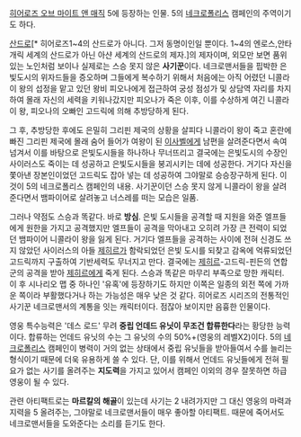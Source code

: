 [[히어로즈 오브 마이트 앤 매직]] 5에 등장하는 인물. 5의 [[네크로폴리스]] 캠페인의 주역이기도 하다.

[[산드로]][* 히어로즈1~4의 산드로가 아니다. 그저 동명이인일 뿐이다. 1~4의 엔로스,안타개릭 세계의 산드로가 아닌 아샨 세계의 산드로의 제자.]의 제자이며, 외모만 보면 품위 있는 노인처럼 보이나 실제로는 스승 못지 않은 '''사기꾼'''이다. 네크로맨서들을 핍박한 은빛도시의 위자드들을 증오하며 그들에게 복수하기 위해서 처음에는 아직 어렸던 니콜라이 왕의 섭정을 맡고 있던 왕비 피오나에게 접근하여 궁성 점성가 및 상담역 자리를 차지하여 몰래 자신의 세력을 키워나갔지만 피오나가 죽은 이후, 이를 수상하게 여긴 니콜라이 왕, 피오나의 오빠인 고드릭에 의해 추방당하게 된다.

그 후, 추방당한 후에도 은밀히 그리핀 제국의 상황을 살피다 니콜라이 왕이 죽고 혼란에 빠진 그리핀 제국에 몰래 숨어 들어가 여왕이 된 [[이사벨]]에게 남편을 살려준다면서 속여넘겨서 이를 바탕으로 은빛도시들을 하나하나 무너뜨리고 결국에는 은빛도시의 수장인 사이러스도 죽이는 데 성공하고 은빛도시들을 붕괴시키는 데에 성공한다. 거기다 자신을 쫓아낸 장본인이었던 고드릭도 잡아 넣는 데 성공하여 그야말로 승승장구하게 된다. 이것이 5의 네크로폴리스 캠페인의 내용. 사기꾼이던 스승 못지 않게 니콜라이 왕을 살려준다면서 뱀파이어로 살려놓고 너스레를 떠는 모습은 일품.

그러나 약점도 스승과 똑같다. 바로 '''방심'''. 은빛 도시들을 공격할 때 지원을 와준 엘프들에게 원한을 가지고 공격했지만 엘프들이 공격을 막아내고 오히려 가장 큰 전력이 되었던 뱀파이어 니콜라이 왕을 잃게 된다. 거기다 엘프들을 공격하는 사이에 전혀 신경도 쓰지 않았던 사이러스의 아들 [[제히르]]가 함락되었던 은빛 도시를 되찾고 감옥에 억류되었던 고드릭까지 구출하여 기반세력도 무너지고 만다. 결국에는 [[제히르]]-고드릭-핀든의 연합군의 공격을 받아 [[제히르]]에게 죽게 된다. 스승과 똑같은 마무리 부족으로 망한 캐릭터. 이 후 시나리오 맵 중 하나인 '유혹'에 등장하기도 하지만 이쪽은 일종의 외전 쪽에 가까운 쪽이라 부활했다거나 하는 가능성은 매우 낮은 것 같다. 히어로즈 시리즈의 전통적인 사기꾼 네크로맨서의 계통을 잇는 캐릭터이다. 점잖아 보이지만 음흉한 인물이다.


영웅 특수능력은 '데스 로드' 무려 '''중립 언데드 유닛이 무조건 합류한다'''라는 황당한 능력이다. 합류하는 언데드 유닛의 수는 그 유닛의 수의 50%+(영웅의 레벨X2)이다. 5의 [[네크로폴리스]] 캠페인이 병력이 거의 없는 상태에서 중립 유닛들을 받아들여서 수를 늘리는 형식이기 때문에 더욱 유용하게 쓸 수 있다. 단, 이를 위해서 언데드 유닛들에게 전혀 필요가 없는 사기를 올려주는 '''지도력'''을 가지고 있어서 캠페인 이외의 경우 잘못하면 하급 영웅이 될 수 있다.


관련 아티팩트로는 '''마르칼의 해골'''이 있는데 사기는 2 내려가지만 그 대신 영웅의 마력과 지력을 5 올려주는, 그야말로 네크로맨서들이 매우 좋아할 아티팩트. 때문에 죽어서도 네크로맨서들을 도와준다는 소리를 듣기도 한다.

